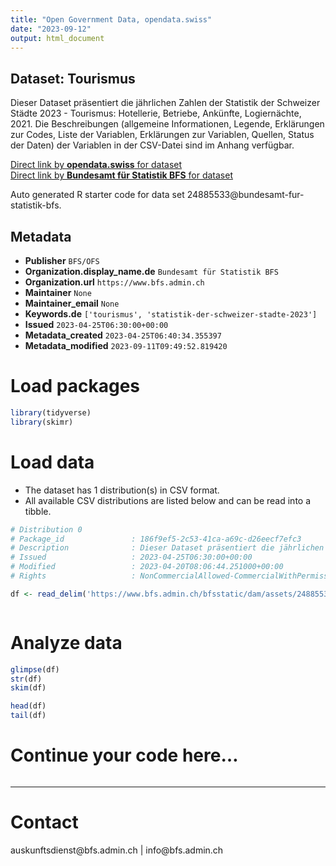 ```yaml
---
title: "Open Government Data, opendata.swiss"
date: "2023-09-12"
output: html_document
---
```


## Dataset: Tourismus

Dieser Dataset präsentiert die jährlichen Zahlen der Statistik der Schweizer Städte 2023 - Tourismus: Hotellerie, Betriebe, Ankünfte, Logiernächte, 2021. Die Beschreibungen (allgemeine Informationen, Legende, Erklärungen zur Codes, Liste der Variablen, Erklärungen zur Variablen, Quellen, Status der Daten) der Variablen in der CSV-Datei sind im Anhang verfügbar.

[Direct link by **opendata.swiss** for dataset](https://opendata.swiss/de/dataset/tourismus)<br>
[Direct link by **Bundesamt für Statistik BFS** for dataset](https://www.bfs.admin.ch/asset/de/ts-b-ssv-06-2023)

Auto generated R starter code for data set 24885533@bundesamt-fur-statistik-bfs.

## Metadata

- **Publisher** `BFS/OFS`
- **Organization.display_name.de** `Bundesamt für Statistik BFS`
- **Organization.url** `https://www.bfs.admin.ch`
- **Maintainer** `None`
- **Maintainer_email** `None`
- **Keywords.de** `['tourismus', 'statistik-der-schweizer-stadte-2023']`
- **Issued** `2023-04-25T06:30:00+00:00`
- **Metadata_created** `2023-04-25T06:40:34.355397`
- **Metadata_modified** `2023-09-11T09:49:52.819420`


# Load packages

```r

library(tidyverse)
library(skimr)

```

# Load data

-   The dataset has 1 distribution(s) in CSV format.
-   All available CSV distributions are listed below and can be read into a tibble.

```r

# Distribution 0
# Package_id               : 186f9ef5-2c53-41ca-a69c-d26eecf7efc3
# Description              : Dieser Dataset präsentiert die jährlichen Zahlen der Statistik der Schweizer Städte 2023 - Tourismus: Hotellerie, Betriebe, Ankünfte, Logiernächte, 2021. Die Beschreibungen (allgemeine Informationen, Legende, Erklärungen zur Codes, Liste der Variablen, Erklärungen zur Variablen, Quellen, Status der Daten) der Variablen in der CSV-Datei sind im Anhang verfügbar.
# Issued                   : 2023-04-25T06:30:00+00:00
# Modified                 : 2023-04-20T08:06:44.251000+00:00
# Rights                   : NonCommercialAllowed-CommercialWithPermission-ReferenceRequired

df <- read_delim('https://www.bfs.admin.ch/bfsstatic/dam/assets/24885537/master')



```

# Analyze data

```r

glimpse(df)
str(df)
skim(df)

head(df)
tail(df)

```

# Continue your code here...

```r

```

------------------------------------------------------------------------

# Contact

auskunftsdienst@bfs.admin.ch | info@bfs.admin.ch
